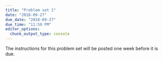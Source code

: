 ```yaml
---
title: "Problem set 1"
date: "2018-09-27"
due_date: "2018-09-27"
due_time: "11:59 PM"
editor_options: 
  chunk_output_type: console
---
```


The instructions for this problem set will be posted one week before it is due.
